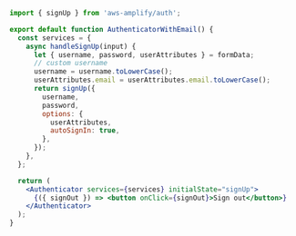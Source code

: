 ```jsx
import { signUp } from 'aws-amplify/auth';

export default function AuthenticatorWithEmail() {
  const services = {
    async handleSignUp(input) {
      let { username, password, userAttributes } = formData;
      // custom username
      username = username.toLowerCase();
      userAttributes.email = userAttributes.email.toLowerCase();
      return signUp({
        username,
        password,
        options: {
          userAttributes,
          autoSignIn: true,
        },
      });
    },
  };

  return (
    <Authenticator services={services} initialState="signUp">
      {({ signOut }) => <button onClick={signOut}>Sign out</button>}
    </Authenticator>
  );
}
```
